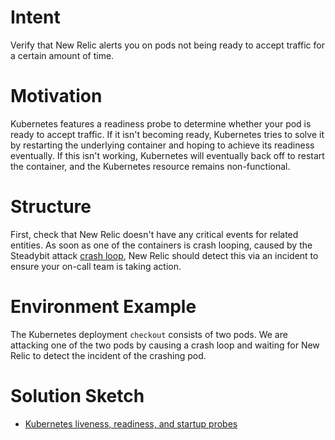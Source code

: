 # Intent
Verify that New Relic alerts you on pods not being ready to accept traffic for a certain amount of time.

# Motivation

Kubernetes features a readiness probe to determine whether your pod is ready to accept traffic.
If it isn't becoming ready, Kubernetes tries to solve it by restarting the underlying container and hoping to achieve its readiness eventually.
If this isn't working, Kubernetes will eventually back off to restart the container, and the Kubernetes resource remains non-functional.


# Structure

First, check that New Relic doesn't have any critical events for related entities.
As soon as one of the containers is crash looping, caused by the Steadybit attack [crash loop](https://hub.steadybit.com/action/com.steadybit.extension_kubernetes.crash_loop_pod), New Relic should detect this via an incident to ensure your on-call team is taking action.

# Environment Example

The Kubernetes deployment `checkout` consists of two pods.
We are attacking one of the two pods by causing a crash loop and waiting for New Relic to detect the incident of the crashing pod.

# Solution Sketch

- [Kubernetes liveness, readiness, and startup probes](https://kubernetes.io/docs/tasks/configure-pod-container/configure-liveness-readiness-startup-probes/)
